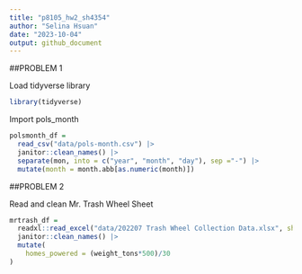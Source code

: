 ```yaml
---
title: "p8105_hw2_sh4354"
author: "Selina Hsuan"
date: "2023-10-04"
output: github_document
---
```


##PROBLEM 1

Load tidyverse library
```r
library(tidyverse)
```


Import pols_month
```r
polsmonth_df = 
  read_csv("data/pols-month.csv") |> 
  janitor::clean_names() |> 
  separate(mon, into = c("year", "month", "day"), sep ="-") |> 
  mutate(month = month.abb[as.numeric(month)])
```


##PROBLEM 2

Read and clean Mr. Trash Wheel Sheet
```r
mrtrash_df =
  readxl::read_excel("data/202207 Trash Wheel Collection Data.xlsx", sheet = "Mr. Trash Wheel", range = "A2:N549") |> 
  janitor::clean_names() |> 
  mutate(
    homes_powered = (weight_tons*500)/30
)
```




